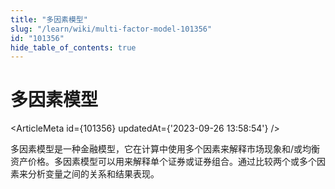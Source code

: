 ```yaml
---
title: "多因素模型"
slug: "/learn/wiki/multi-factor-model-101356"
id: "101356"
hide_table_of_contents: true
---
```



# 多因素模型

<ArticleMeta id={101356} updatedAt={'2023-09-26 13:58:54'} />
<div className='border-solid border-b border-t-0 my-4 border-[var(--ifm-color-gray-300)]' />

多因素模型是一种金融模型，它在计算中使用多个因素来解释市场现象和/或均衡资产价格。多因素模型可以用来解释单个证券或证券组合。通过比较两个或多个因素来分析变量之间的关系和结果表现。
